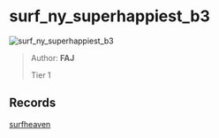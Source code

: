 
# surf_ny_superhappiest_b3

![surf_ny_superhappiest_b3](https://raw.githubusercontent.com/Sayt123/SurfMapPics/Maps-and-bonuses/csgo/surf_ny_superhappiest_b3.jpg)

> Author: **FAJ**
>
> Tier 1

## Records

[surfheaven](https://surfheaven.eu/map/surf_ny_superhappiest_b3)

